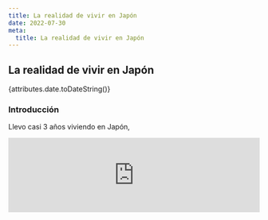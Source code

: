 ```yaml
---
title: La realidad de vivir en Japón
date: 2022-07-30
meta:
  title: La realidad de vivir en Japón
---
```


## La realidad de vivir en Japón

{attributes.date.toDateString()}

### Introducción

Llevo casi 3 años viviendo en Japón,


<iframe
  src="https://embeds.beehiiv.com/eb2aa2c1-0717-4026-8fd6-766b64c8a5d1"
  data-test-id="beehiiv-embed"
  width="100%"
  height={320}
  frameBorder={0}
  scrolling="no"
  style={{
    borderRadius: 4,
    border: "2px solid #e5e7eb",
    margin: 0,
    backgroundColor: "transparent"
  }}
/>